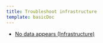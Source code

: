 ```yaml
---
title: Troubleshoot infrastructure
template: basicDoc
---
```


* [No data appears (Infrastructure)](/docs/infrastructure/infrastructure-troubleshooting/troubleshoot-infrastructure/no-data-appears-infrastructure)
